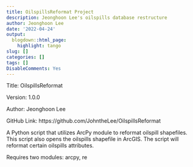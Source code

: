```yaml
---
title: OilspillsReformat Project
description: Jeonghoon Lee's oilspills database restructure
author: Jeonghoon Lee
date: '2022-04-24'
output:
  blogdown::html_page:
    highlight: tango
slug: []
categories: []
tags: []
DisableComments: Yes
---
```


Title: OilspillsReformat

Version: 1.0.0

Author: Jeonghoon Lee

GitHub Link: https://github.com/JohntheLee/OilspillsReformat

A Python script that utilizes ArcPy module to reformat oilspill shapefiles. This script also opens the oilspills shapefile in ArcGIS. The script will reformat certain oilspills attributes.

Requires two modules: arcpy, re